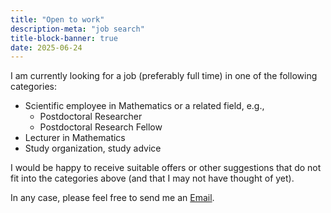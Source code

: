 ```yaml
---
title: "Open to work" 
description-meta: "job search"
title-block-banner: true
date: 2025-06-24
---
```


I am currently looking for a job (preferably full time) in one of the following categories:

- Scientific employee in Mathematics or a related field, e.g.,  
  - Postdoctoral Researcher
  - Postdoctoral Research Fellow
- Lecturer in Mathematics
- Study organization, study advice 

I would be happy to receive suitable offers or other suggestions that do not fit into the categories above (and that I may not have thought of yet).

In any case, please feel free to send me an [Email](mailto:ulbrich@magenta.de). 












